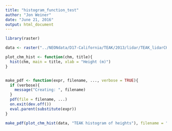 ```yaml
---
title: "histogram_function_test"
author: "Jon Weiner"
date: "June 21, 2016"
output: html_document
---
```

```r

library(raster)

data <- raster("../NEONdata/D17-California/TEAK/2013/lidar/TEAK_lidarCHM.tif")

plot_chm_hist <- function(chm, title){
  hist(chm, main = title, xlab = "Height (m)")
}


make_pdf <- function(expr, filename, ..., verbose = TRUE){
  if (verbose){
    message("Creating: ", filename)
  }
  pdf(file = filename, ...)
  on.exit(dev.off())
  eval.parent(substitute(expr))
}

make_pdf(plot_chm_hist(data, "TEAK histogram of heights"), filename = "TEAK_hist_chm.pdf")


```


